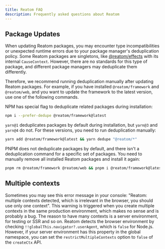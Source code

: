 ```yaml
---
title: Reatom FAQ
description: Frequently asked questions about Reatom
---
```


## Package Updates

When updating Reatom packages, you may encounter type incompatibilities or unexpected runtime errors due to your package manager's deduplication policy. Some Reatom packages are singletons, like [@reatom/effects](/package/effects) with its internal `CauseContext`. However, there are no standards for this type of package, and different package managers may deduplicate them differently.

Therefore, we recommend running deduplication manually after updating Reatom packages. For example, if you have installed `@reatom/framework` and `@reatom/web`, and you want to update the framework to the latest version, use one of the following commands.

NPM has special flag to deduplicate related packages during installation:

```bash
npm i --prefer-dedupe @reatom/framework@latest
```

`yarn@1` deduplicates packages by default during installation, but `yarn@3` and `yarn@4` do not. For these versions, you need to run deduplication manually:

```sh
yarn add @reatom/framework@latest && yarn dedupe "@reatom/*"
```

PNPM does not deduplicate packages by default, and there isn't a deduplication command for a specific set of packages. You need to manually remove all installed Reatom packages and install it again:

```sh
pnpm rm @reatom/framework @reatom/web && pnpm i @reatom/framework@latest @reatom/web@latest
```

## Multiple contexts

Sometimes you may see this error message in your console: "Reatom: multiple contexts detected, which is irrelevant in the browser, you should use only one context". This warning is triggered when you create multiple contexts in the same production environment, which makes no sense and is probably a bug. The reason to have many contexts is a server environment, for testing or SSR and so on.
Reatom detects the browser environment by checking `!!globalThis.navigator?.userAgent`, which is `false` for Node.js. However, if your server environment has this property in the global namespace, you can set the `restrictMultipleContexts` option to `false` of the `createCtx` API.